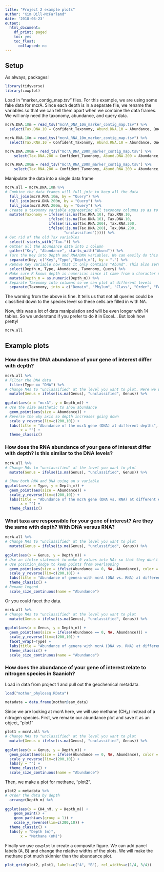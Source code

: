 ```yaml
---
title: "Project 2 example plots"
author: "Kim Dill-McFarland"
date: '2018-03-23'
output:
  html_document:
    df_print: paged
    toc: yes
    toc_float:
      collapsed: no
---
```


## Setup
As always, packages!
```r
library(tidyverse)
library(cowplot)
```

Load in "marker_contig_map.tsv" files. For this example, we are using some fake data for mcrA. Since each depth is in a separate file, we rename the variables so that we can tell them apart when we combine the data frames. We will only need the taxonomy, abundance, and query data.
```r
mcrA.DNA.10m = read_tsv("mcrA_DNA_10m_marker_contig_map.tsv") %>% 
  select(Tax.DNA.10 = Confident_Taxonomy, Abund.DNA.10 = Abundance, Query)

mcrA.RNA.10m = read_tsv("mcrA_RNA_10m_marker_contig_map.tsv") %>% 
  select(Tax.RNA.10 = Confident_Taxonomy, Abund.RNA.10 = Abundance, Query)

mcrA.DNA.200m = read_tsv("mcrA_DNA_200m_marker_contig_map.tsv") %>% 
    select(Tax.DNA.200 = Confident_Taxonomy, Abund.DNA.200 = Abundance, Query)

mcrA.RNA.200m = read_tsv("mcrA_RNA_200m_marker_contig_map.tsv") %>% 
    select(Tax.RNA.200 = Confident_Taxonomy, Abund.RNA.200 = Abundance, Query)
```

Manipulate the data into a single data frame
```r
mcrA.all = mcrA.DNA.10m %>% 
# Combine the data frames will full_join to keep all the data
  full_join(mcrA.RNA.10m, by = "Query") %>% 
  full_join(mcrA.DNA.200m, by = "Query") %>% 
  full_join(mcrA.RNA.200m, by = "Query") %>% 
# Create a taxonomy variable aggregating all taxonomy columns so as to fill in any NAs that might occur. !is.na means "is not NA", so the following says that the Taxonomy data should be taken from Tax.RNA.10 if that is not NA, or else take it from Tax.DNA.10 if that is not NA, or else Tax.RNA.200, etc. until if all are NA, give Taxonomy of "unclassified"
  mutate(Taxonomy = ifelse(!is.na(Tax.RNA.10), Tax.RNA.10,
                    ifelse(!is.na(Tax.DNA.10), Tax.DNA.10,
                    ifelse(!is.na(Tax.RNA.200), Tax.RNA.200,
                    ifelse(!is.na(Tax.DNA.200), Tax.DNA.200,
                           "unclassified"))))) %>% 
# Get rid of the old Tax variables
  select(-starts_with("Tax.")) %>% 
# Gather all the abundance data into 1 column 
  gather("Key", "Abundance", starts_with("Abund")) %>% 
# Turn the Key into Depth and RNA/DNA variables. We can easily do this because we specifically named these variables with period separation when we loaded in the original data
  separate(Key, c("Key","Type","Depth_m"), by = ".") %>% 
# Remove Key variable now that it only contains "Abund". This also serves to reorder the columns so that the very long Query is at the end.
  select(Depth_m, Type, Abundance, Taxonomy, Query) %>% 
# Make sure R knows depth is numerical since it came from a character variable
  mutate(Depth_m = as.numeric(Depth_m)) %>% 
# Separate Taxonomy into columns so we can plot at different levels
  separate(Taxonomy, into = c("Domain", "Phylum", "Class", "Order", "Family", "Genus", "Species"), sep="; ")
```

The warning from the above is fine. It tells us that not all queries could be classified down to the species level so these cells are filled in with NA.

Now, this was a lot of data manipulation and will be even longer with 14 tables. So we understand if you prefer to do it in Excel... But look how pretty!
```r
mcrA.all
```

## Example plots
### How does the DNA abundance of your gene of interest differ with depth?
```r
mcrA.all %>% 
# Filter the DNA data
  filter(Type == "DNA") %>% 
# Change NAs to "unclassified" at the level you want to plot. Here we will do Genus
  mutate(Genus = ifelse(is.na(Genus), "unclassified", Genus)) %>% 
  
ggplot(aes(x = "mcrA", y = Depth_m)) +
# Use the size aesthetic to show abundance
  geom_point(aes(size = Abundance)) +
# Reverse the why axis so depth increases going down
  scale_y_reverse(lim=c(200,10)) +
  labs(title = "Abundance of the mcrA gene (DNA) at different depths",
       x = "") +
  theme_classic()
```

### How does the RNA abundance of your gene of interest differ with depth? Is this similar to the DNA levels?
```r
mcrA.all %>% 
# Change NAs to "unclassified" at the level you want to plot
  mutate(Genus = ifelse(is.na(Genus), "unclassified", Genus)) %>% 

# Show both RNA and DNA using an x variable  
ggplot(aes(x = Type, y = Depth_m)) +
  geom_point(aes(size = Abundance)) +
  scale_y_reverse(lim=c(200,10)) +
  labs(title = "Abundance of the mcrA gene (DNA vs. RNA) at different depths",
       x = "") +
  theme_classic()
```

### What taxa are responsible for your gene of interest? Are they the same with depth? With DNA versus RNA?
```r
mcrA.all %>% 
# Change NAs to "unclassified" at the level you want to plot
  mutate(Genus = ifelse(is.na(Genus), "unclassified", Genus)) %>% 
  
ggplot(aes(x = Genus, y = Depth_m)) +
# Use an ifelse statement to make 0 values into NAs so that they don't show up on the plot
# Use position_dodge to keep points from overlapping
  geom_point(aes(size = ifelse(Abundance == 0, NA, Abundance), color = Type), position = position_dodge(0.5)) +
  scale_y_reverse(lim=c(200,10)) +
  labs(title = "Abundance of genera with mcrA (DNA vs. RNA) at different depths") +
  theme_classic() +
# Rename legend
  scale_size_continuous(name = "Abundance")
```

Or you could facet the data.
```r
mcrA.all %>% 
# Change NAs to "unclassified" at the level you want to plot
  mutate(Genus = ifelse(is.na(Genus), "unclassified", Genus)) %>% 
  
ggplot(aes(x = Genus, y = Depth_m)) +
  geom_point(aes(size = ifelse(Abundance == 0, NA, Abundance))) +
  scale_y_reverse(lim=c(200,10)) +
  facet_wrap(~Type) +
  labs(title = "Abundance of genera with mcrA (DNA vs. RNA) at different depths") +
  theme_classic() +
  scale_size_continuous(name = "Abundance")
```

### How does the abundance of your gene of interest relate to nitrogen species in Saanich?

Load in data from project 1 and pull out the geochemical metadata.
```r
load("mothur_phyloseq.RData")

metadata = data.frame(mothur@sam_data)
```

Since we are looking at mcrA here, we will use methane (CH~4~) instead of a nitrogen species. First, we remake our abundance plot and save it as an object, "plot1"
```r
plot1 = mcrA.all %>% 
# Change NAs to "unclassified" at the level you want to plot
  mutate(Genus = ifelse(is.na(Genus), "unclassified", Genus)) %>% 
  
ggplot(aes(x = Genus, y = Depth_m)) +
  geom_point(aes(size = ifelse(Abundance == 0, NA, Abundance), color = Type), position = position_dodge(0.5)) +
  scale_y_reverse(lim=c(200,10)) +
  labs(y = "") +
  theme_classic() +
  scale_size_continuous(name = "Abundance")
```

Then, we make a plot for methane, "plot2".
```r
plot2 = metadata %>% 
# Order the data by depth  
  arrange(Depth_m) %>% 
  
ggplot(aes(x = CH4_nM, y = Depth_m)) +
    geom_point() +
    geom_path(aes(group = 1)) +
    scale_y_reverse(lim=c(200,10)) +
  theme_classic() +
  labs(y = "Depth (m)",
       x = "Methane (nM)")
```

Finally we use `cowplot` to create a composite figure. We can add panel labels (A, B) and change the relative widths of the plots. We will make the methane plot much skinnier than the abundance plot.
```r
plot_grid(plot2, plot1, labels=c("A", "B"), rel_widths=c(1/4, 3/4))
```

